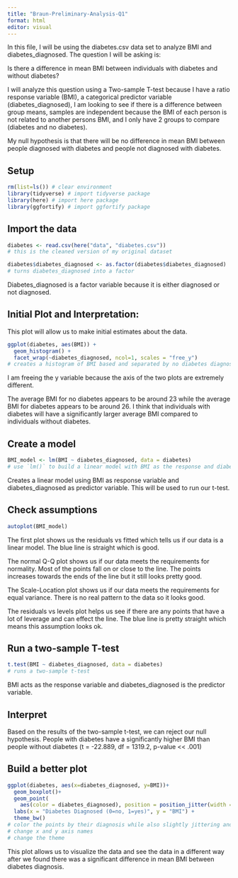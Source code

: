 ```yaml
---
title: "Braun-Preliminary-Analysis-Q1"
format: html
editor: visual
---
```


In this file, I will be using the diabetes.csv data set to analyze BMI and diabetes_diagnosed. The question I will be asking is:

Is there a difference in mean BMI between individuals with diabetes and without diabetes?

I will analyze this question using a Two-sample T-test because I have a ratio response variable (BMI), a categorical predictor variable (diabetes_diagnosed), I am looking to see if there is a difference between group means, samples are independent because the BMI of each person is not related to another persons BMI, and I only have 2 groups to compare (diabetes and no diabetes).

My null hypothesis is that there will be no difference in mean BMI between people diagnosed with diabetes and people not diagnosed with diabetes.

## Setup

```r
rm(list=ls()) # clear environment
library(tidyverse) # import tidyverse package
library(here) # import here package 
library(ggfortify) # import ggfortify package
```

## Import the data

```r
diabetes <- read.csv(here("data", "diabetes.csv"))
# this is the cleaned version of my original dataset
```

```r
diabetes$diabetes_diagnosed <- as.factor(diabetes$diabetes_diagnosed)
# turns diabetes_diagnosed into a factor
```

Diabetes_diagnosed is a factor variable because it is either diagnosed or not diagnosed.

## Initial Plot and Interpretation:

This plot will allow us to make initial estimates about the data.

```r
ggplot(diabetes, aes(BMI)) +
  geom_histogram() +
  facet_wrap(~diabetes_diagnosed, ncol=1, scales = "free_y") 
# creates a histogram of BMI based and separated by no diabetes diagnosis and diabetes diagnosis
```

I am freeing the y variable because the axis of the two plots are extremely different.

The average BMI for no diabetes appears to be around 23 while the average BMI for diabetes appears to be around 26. I think that individuals with diabetes will have a significantly larger average BMI compared to individuals without diabetes.

## Create a model

```r
BMI_model <- lm(BMI ~ diabetes_diagnosed, data = diabetes)
# use `lm()` to build a linear model with BMI as the response and diabetes_diagnosed as predictor
```

Creates a linear model using BMI as response variable and diabetes_diagnosed as predictor variable. This will be used to run our t-test.

## Check assumptions

```r
autoplot(BMI_model)
```

The first plot shows us the residuals vs fitted which tells us if our data is a linear model. The blue line is straight which is good.

The normal Q-Q plot shows us if our data meets the requirements for normality. Most of the points fall on or close to the line. The points increases towards the ends of the line but it still looks pretty good.

The Scale-Location plot shows us if our data meets the requirements for equal variance. There is no real pattern to the data so it looks good.

The residuals vs levels plot helps us see if there are any points that have a lot of leverage and can effect the line. The blue line is pretty straight which means this assumption looks ok.

## Run a two-sample T-test

```r
t.test(BMI ~ diabetes_diagnosed, data = diabetes)
# runs a two-sample t-test
```

BMI acts as the response variable and diabetes_diagnosed is the predictor variable.

## Interpret

Based on the results of the two-sample t-test, we can reject our null hypothesis. People with diabetes have a significantly higher BMI than people without diabetes (t = -22.889, df = 1319.2, p-value \<\< .001)

## Build a better plot

```r
ggplot(diabetes, aes(x=diabetes_diagnosed, y=BMI))+
  geom_boxplot()+
  geom_point(
    aes(color = diabetes_diagnosed), position = position_jitter(width = 0.05), alpha = 0.8)+
  labs(x = "Diabetes Diagnosed (0=no, 1=yes)", y = "BMI") +
  theme_bw()
# color the points by their diagnosis while also slightly jittering and making them transparent
# change x and y axis names
# change the theme
```

This plot allows us to visualize the data and see the data in a different way after we found there was a significant difference in mean BMI between diabetes diagnosis.

